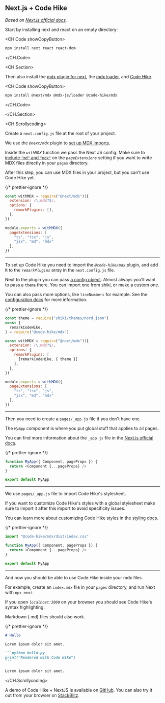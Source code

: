 ## Next.js + Code Hike

_Based on [Next.js official docs](https://nextjs.org/docs/advanced-features/using-mdx)._

Start by installing next and react on an empty directory:

<CH.Code showCopyButton>

```bash
npm install next react react-dom
```

</CH.Code>

<CH.Section>

Then also install the [mdx plugin for next](focus://1[13:21]), the [mdx loader](focus://1[23:36]), and [Code Hike](focus://1[38:56]).

<CH.Code showCopyButton>

```bash
npm install @next/mdx @mdx-js/loader @code-hike/mdx
```

</CH.Code>

</CH.Section>

<div style={{ height: "0.5em" }} />

<CH.Scrollycoding>

Create a `next.config.js` file at the root of your project.

We use the _`@next/mdx`_ plugin to [set up MDX imports](focus://1:6,8,13).

Inside the _`withMDX`_ function we pass the Next JS config. Make sure to [include `"md"` and `"mdx"`](focus://9,11[12:22],12) on the _`pageExtensions`_ setting if you want to write MDX files directly in your `pages` directory.

After this step, you can use MDX files in your project, but you can't use Code Hike yet.

{/* prettier-ignore */}
```js next.config.js
const withMDX = require("@next/mdx")({
  extension: /\.mdx?$/,
  options: {
    remarkPlugins: [],
  },
})

module.exports = withMDX({
  pageExtensions: [
    "ts", "tsx", "js", 
    "jsx", "md", "mdx"
  ],
})
```

---

To set up Code Hike you need to import the _`@code-hike/mdx`_ plugin, and add it to the _`remarkPlugins`_ array in the `next.config.js` file.

Next to the plugin you can pass [a config object](focus://10[24:32]). Almost always you'll want to pass a `theme` there. You can import one from shiki, or make a custom one.

You can also pass more options, like `lineNumbers` for example. See the [configuration docs](/docs/configuration) for more information.

{/* prettier-ignore */}
```js next.config.js focus=1:4,9:11
const theme = require("shiki/themes/nord.json")
const {
  remarkCodeHike,
} = require("@code-hike/mdx")

const withMDX = require("@next/mdx")({
  extension: /\.mdx?$/,
  options: {
    remarkPlugins: [
      [remarkCodeHike, { theme }]
    ],
  },
})

module.exports = withMDX({
  pageExtensions: [
    "ts", "tsx", "js", 
    "jsx", "md", "mdx"
  ],
})
```

---

Then you need to create a `pages/_app.js` file if you don't have one.

The _`MyApp`_ component is where you put global stuff that applies to all pages.

You can find more information about the `_app.js` file in the [Next.js official docs](https://nextjs.org/docs/advanced-features/custom-app).

{/* prettier-ignore */}
```js pages/_app.js
function MyApp({ Component, pageProps }) {
  return <Component {...pageProps} />
}

export default MyApp
```

---

We use `pages/_app.js` file to import Code Hike's stylesheet.

If you want to customize Code Hike's styles with a global stylesheet make sure to import it after this import to avoid specificity issues.

You can learn more about customizing Code Hike styles in the [styling docs](/docs/styling).

{/* prettier-ignore */}
```js pages/_app.js focus=1
import "@code-hike/mdx/dist/index.css"

function MyApp({ Component, pageProps }) {
  return <Component {...pageProps} />
}

export default MyApp
```

---

And now you should be able to use Code Hike inside your mdx files.

For example, create an `index.mdx` file in your `pages` directory, and run Next with `npx next`.

If you open _`localhost:3000`_ on your browser you should see Code Hike's syntax highlighting.

Markdown (.md) files should also work.

{/* prettier-ignore */}
~~~md pages/index.mdx
# Hello

Lorem ipsum dolor sit amet.

```python hello.py
print("Rendered with Code Hike")
```

Lorem ipsum dolor sit amet.
~~~

</CH.Scrollycoding>

<div style={{ height: 20 }} />

A demo of Code Hike + NextJS is available on [GitHub](https://github.com/code-hike/codehike/tree/main/examples/nextjs). You can also try it out from your browser on [StackBlitz](https://stackblitz.com/github/code-hike/codehike/tree/main/examples/nextjs?file=pages%2Findex.mdx).

<div style={{ height: 200 }} />
